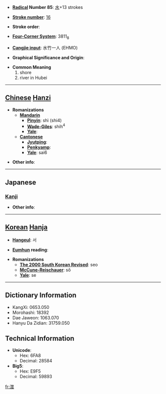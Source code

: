 * '''[[Wiktionary:Chinese radical index| Radical]] Number 85''': [[Wiktionary:Chinese radical index 水|水]]+13 strokes

* '''[[Wiktionary:Chinese total strokes index|Stroke number]]''': [[Wiktionary:Chinese total strokes index 16|16]]

* '''Stroke order''': 

* '''[[Wiktionary:Chinese four corner index|Four-Corner System]]''': 3811<sub>8</sub>

* '''[[Wiktionary:Chinese Cangjie index|Cangjie input]]''': 水竹一人 (EHMO)

* '''Graphical Significance and Origin''': 

* '''Common Meaning'''
*#shore
*# river in Hubei


----

== [[Chinese]] [[Hanzi]] ==

* '''Romanizations'''
** '''[[Mandarin]]'''
*** '''[[Pinyin]]''': shì (shi4)
*** '''[[Wade-Giles]]''': shih<sup>4</sup>
*** '''[[Yale]]''': 
** '''[[Cantonese]]'''
*** '''[[Jyutping]]''':
*** '''[[Penkyamp]]''': 
*** '''[[Yale]]''': sai6

* '''Other info''': 

----

==Japanese==
===[[Kanji]]===
{{kanji|on readings=[[せい]] (sei), [[ぜい]] (zei), [[えい]] (ei)
|kun readings=[[つきじ]] (tsukiji)
}}

* '''Other info''':  

----

== [[Korean]] [[Hanja]] ==

* '''[[Hangeul]]''': 서

* '''[[Eumhun]] reading''': 

* '''Romanizations'''
** '''[[The 2000 South Korean Revised Romanization|The 2000 South Korean Revised]]''': seo
** '''[[McCune-Reischauer]]''': sŏ
** '''[[Yale]]''': se

----

== Dictionary Information ==

* KangXi: 0653.050
* Morohashi: 18392
* Dae Jaweon: 1063.070
* Hanyu Da Zidian: 31759.050

== Technical Information ==

* '''Unicode''':
** Hex: 6FA8
** Decimal: 28584
* '''Big5''':
** Hex: E9F5
** Decimal: 59893

[[fr:澨]]